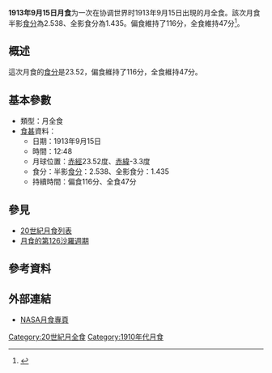 {{vfd|沒有足夠的可靠資料來源能夠讓這個條目符合[[Wikipedia:關注度|Wikipedia:關注度]]中的標準|date=2022/06/08}}
{{Notability|time=2022-05-09T07:44:58+00:00}}
{{Infobox lunar eclipse
| date        = 1913年9月15日
| time        = 12:48
| nature     = 月全食
| saros       = 126
| gamma           = -0.211
| magnitude      = 半影食分：2.538<br/>全影食分：1.435
| par_duration   = 116分
| tot_duration    = 47分
| chart               = Lunar eclipse chart close-1913Sep15.png
}}
'''1913年9月15日月食'''为一次在协调世界时1913年9月15日出現的月全食。該次月食半影[[食分|食分]]為2.538、全影食分為1.435。偏食維持了116分，全食維持47分<ref name="nasa_catalog_list">{{cite web|url=http://eclipse.gsfc.nasa.gov/LEcat/LE1901-2000.html|title=Lunar Eclipses: 1901 to 2000|language=en|publisher=[[NASA|NASA]]|archiveurl=https://web.archive.org/web/20080331031357/http://eclipse.gsfc.nasa.gov/LEcat/LE1901-2000.html|archivedate=2008-03-31|deadurl=yes|accessdate=2018-12-10}}</ref>。

== 概述 ==
這次月食的[[食分|食分]]是23.52，偏食維持了116分，全食維持47分。

== 基本參數 ==
{{NoteUTC}}
* 類型：月全食
*[[食甚|食甚]]資料：
** 日期：1913年9月15日
** 時間：12:48
** 月球位置：[[赤經|赤經]]23.52度、[[赤緯|赤緯]]-3.3度
** 食分：半影[[食分|食分]]：2.538、全影食分：1.435
** 持續時間：偏食116分、全食47分

== 參見 ==
{{portal box|天文學}}
* [[20世紀月食列表|20世紀月食列表]]
* [[月食的第126沙羅週期|月食的第126沙羅週期]]

== 參考資料 ==
{{reflist}}

== 外部連結 ==
* [http://eclipse.gsfc.nasa.gov/lunar.html NASA月食專頁]{{Wayback|url=http://eclipse.gsfc.nasa.gov/lunar.html |date=20181231235927 }}{{en icon}}
{{Lunar-eclipse-stub}}
{{月食}}

[[Category:20世紀月全食|Category:20世紀月全食]]
[[Category:1910年代月食|Category:1910年代月食]]